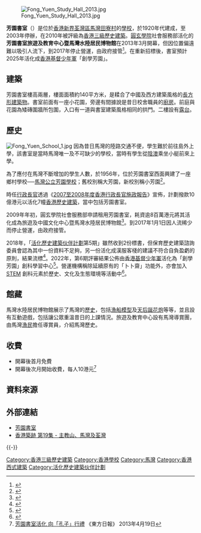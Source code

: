 [[File:Fong_Yuen_Study_Hall_2013.jpg|thumb]]

'''芳園書室'''（{{lang-en|Fong Yuen Study Hall}}）是位於[[香港|香港]][[新界|新界]][[荃灣區|荃灣區]][[馬灣|馬灣]][[田寮村_(荃灣區)|田寮村]]的[[學校|學校]]，於1920年代建成，至2003年停辦，在2010年被評級為[[香港三級歷史建築列表|香港三級歷史建築]]。[[圓玄學院|圓玄學院]]社會服務部活化的'''芳園書室旅遊及教育中心暨馬灣水陸居民博物館'''在2013年3月開幕，但因位置偏遠難以吸引人流下，到2017年停止營運，由政府接管<ref>{{cite news |title=芳園書室停營運 交回政府 |url=http://orientaldaily.on.cc/cnt/news/20170106/mobile/odn-20170106-0106_00176_084.html |accessdate=2018-07-05 |publisher=東方日報 |date=2017-01-06}}</ref>。在重新招標後，書室預計2025年活化成[[香港基督少年軍|香港基督少年軍]]「創學芳園」。

== 建築 ==
芳園書室樓高兩層，樓面面積約140平方米，是糅合了中國及西方建築風格的[[長方形|長方形]][[建築物|建築物]]。書室前面有一座小花園，旁邊有間據說是昔日校舍職員的[[廚房|廚房]]。前庭與花園為矮磚圍牆所包圍，入口有一道與書室建築風格相同的拱門。二樓設有[[露台|露台]]。

== 歷史 ==
[[File:Fong_Yuen_School_1.jpg|thumb]]
因為昔日馬灣的陸路交通不便，學生難於前往島外上學，該書室是當時馬灣唯一及不可缺少的學校，當時有學生從[[陰澳|陰澳]]乘坐小艇前來上學。

為了應付在馬灣不斷增加的學生人數，於1956年，位於芳園書室西面興建了一座鄉村學校──[[馬灣公立芳園學校|馬灣公立芳園學校]]；舊校別稱大芳園，新校別稱小芳園<ref>{{cite web|url=http://www.heritage.gov.hk/tc/rhbtp/febs.htm?bsIDE2 |title=第一期活化計劃「芳園書室」 |last=  |first=  |coauthors=|date=2008-07-11|publisher=香港歷史文物- 保育．活化網站|accessdate=2011-12-14}}</ref>。

時任[[香港行政長官|行政長官]]透過《[[2007至2008年度香港行政長官施政報告|2007至2008年度香港行政長官施政報告]]》宣佈，計劃撥款10億港元以活化7幢[[香港歷史建築|香港歷史建築]]，當中包括芳園書室。

2009年年初，圓玄學院社會服務部申請租用芳園書室，耗資逾8百萬港元將其活化成為旅遊及中國文化中心暨馬灣水陸居民博物館<ref>{{cite web|url=http://www.heritage.gov.hk/tc/rhbtp/ProgressResult_Fong_Yuen_Study_Hall.htm |title=第一期活化計劃評選結果：「芳園書室」旅遊及教育中心暨馬灣水陸居民博物館 |last=  |first=  |coauthors=|date=2008-02-17|publisher=香港歷史文物- 保育．活化網站|accessdate=2011-12-14}}</ref>。到2017年1月1日因人流稀少而停止營運，由政府接管。

2018年，「[[活化歷史建築伙伴計劃|活化歷史建築伙伴計劃]]第5期」雖然收到2份標書，但保育歷史建築諮詢委員會認為其中一份資料不足夠，另一份活化成漢服客棧的建議不符合自負盈虧的原則，結果流標<ref>{{cite news |author1=黃靜薇、張嘉敏 |title=聯和市場建城鄉生活館　前流浮山警署變導盲犬學苑　芳園書室流標 |url=https://www.hk01.com/%E7%A4%BE%E6%9C%83%E6%96%B0%E8%81%9E/206794/%E8%81%AF%E5%92%8C%E5%B8%82%E5%A0%B4%E5%BB%BA%E5%9F%8E%E9%84%89%E7%94%9F%E6%B4%BB%E9%A4%A8-%E5%89%8D%E6%B5%81%E6%B5%AE%E5%B1%B1%E8%AD%A6%E7%BD%B2%E8%AE%8A%E5%B0%8E%E7%9B%B2%E7%8A%AC%E5%AD%B8%E8%8B%91-%E8%8A%B3%E5%9C%92%E6%9B%B8%E5%AE%A4%E6%B5%81%E6%A8%99 |accessdate=2018-07-05 |publisher=香港01 |date=2018-07-05}}</ref>。2022年，第6期評審結果公佈由[[香港基督少年軍|香港基督少年軍]]活化為「創學芳園」創科學習中心<ref>{{Cite web |date=2022-06-14 |title=第六期活化歷史建築伙伴計劃結果公布 |url=https://www.info.gov.hk/gia/general/202206/14/P2022061400367.htm |publisher=政府新聞處 |access-date=2022-06-17}}</ref>。營運機構稱除延續原有的「卜卜齋」功能外，亦會加入 [[STEM|STEM]] 創科元素於歷史、文化及生態環境等活動中<ref>{{Cite news|url=https://www.881903.com/news2/local/2444610/|title=團體料創學芳園第三年可自負盈虧　白樓料閉館15個月活化|publisher=商業電台|date=2022-06-15|accessdate=2022-06-17}}</ref>。

== 館藏 ==
馬灣水陸居民博物館展示了馬灣的[[歷史|歷史]]，包括[[漁船|漁船]][[模型|模型]]及[[天后誕|天后誕]][[花炮|花炮]]等等，並且設有互動遊戲，包括讓公眾重溫昔日的上課情況。旅遊及教育中心設有馬灣導賞團，由馬灣[[漁民|漁民]]擔任導賞員，介紹馬灣歷史。

==收費==
*開幕後首月免費
*開幕後次月開始收費，每人10港元<ref>[http://orientaldaily.on.cc/cnt/news/20130419/00176_030.html 芳園書室活化 向「孔子」行禮] 《東方日報》 2013年4月19日</ref>

==資料來源==
{{Reflist|30em}}

==外部連結==
{{Commonscat|Fong Yuen Study Hall}}
* [http://www.heritage.gov.hk/tc/doc/芳園書室資料冊.pdf 芳園書室]
* [http://programme.tvb.com/lifestyle/hkartchitecture/episode/19/#page-1 香港築跡 第19集 - 主教山、馬灣及荃灣] 

{{-}}
{{香港三級歷史建築}}

[[Category:香港三級歷史建築|Category:香港三級歷史建築]]
[[Category:香港學校|Category:香港學校]]
[[Category:馬灣|Category:馬灣]]
[[Category:香港西式建築|Category:香港西式建築]]
[[Category:活化歷史建築伙伴計劃|Category:活化歷史建築伙伴計劃]]